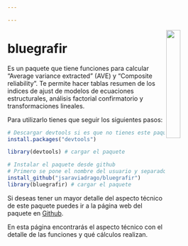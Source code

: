 ```yaml
---

---
```


<img src="images/bluegrafir.PNG" style="width:25%; margin-right: 20px" align="right">

# **bluegrafir**


Es un paquete que tiene funciones para calcular "Average variance extracted" (AVE) y "Composite reliability". Te permite hacer tablas resumen de los indices de ajust de modelos de ecuaciones estructurales, análisis factorial confirmatorio y transformaciones lineales. 

Para utilizarlo tienes que seguir los siguientes pasos: 

```r
# Descargar devtools si es que no tienes este paquete para poder acceder a la función que permite abrir paquetes en Github.
install.packages("devtools") 

library(devtools) # cargar el paquete

# Instalar el paquete desde github
# Primero se pone el nombre del usuario y separado por "/" el nombre del paquete
install_github("jsaraviadrago/bluegrafir") 
library(bluegrafir) # cargar el paquete


```

Si deseas tener un mayor detalle del aspecto técnico de este paquete puedes ir a la página web del paquete en [Github](https://github.com/jsaraviadrago/bluegrafir).

En esta página encontrarás el aspecto técnico con el detalle de las funciones y qué cálculos realizan.

